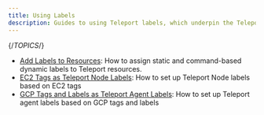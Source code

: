 ```yaml
---
title: Using Labels
description: Guides to using Teleport labels, which underpin the Teleport role-based access controls system.
---
```


{/*TOPICS*/}

- [Add Labels to Resources](overview.mdx): How to assign static and command-based dynamic labels to Teleport resources.
- [EC2 Tags as Teleport Node Labels](ec2-tags.mdx): How to set up Teleport Node labels based on EC2 tags
- [GCP Tags and Labels as Teleport Agent Labels](gcp-tags.mdx): How to set up Teleport agent labels based on GCP tags and labels
